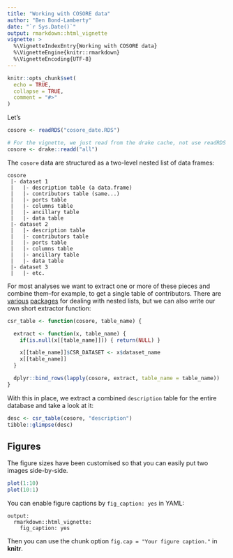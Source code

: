 ```yaml
---
title: "Working with COSORE data"
author: "Ben Bond-Lamberty"
date: "`r Sys.Date()`"
output: rmarkdown::html_vignette
vignette: >
  %\VignetteIndexEntry{Working with COSORE data}
  %\VignetteEngine{knitr::rmarkdown}
  %\VignetteEncoding{UTF-8}
---
```


```r
knitr::opts_chunk$set(
  echo = TRUE,
  collapse = TRUE,
  comment = "#>"
)
```

Let's 

```r
cosore <- readRDS("cosore_date.RDS")
```

```r
# For the vignette, we just read from the drake cache, not use readRDS as above
cosore <- drake::readd("all")
```

The `cosore` data are structured as a two-level nested list of data frames:

```
cosore
 |- dataset 1
 |   |- description table (a data.frame)
 |   |- contributors table (same...)
 |   |- ports table
 |   |- columns table
 |   |- ancillary table
 |   |- data table
 |- dataset 2
 |   |- description table
 |   |- contributors table
 |   |- ports table
 |   |- columns table
 |   |- ancillary table
 |   |- data table
 |- dataset 3
 |   |- etc.
```

For most analyses we want to extract one or more of these pieces and combine them--for example, to get a single table of contributors. There are [various](https://cran.r-project.org/package=purrr) [packages](https://cran.r-project.org/package=rlist) for dealing with nested lists, but we can also write our own short extractor function:

```r
csr_table <- function(cosore, table_name) {

  extract <- function(x, table_name) {
    if(is.null(x[[table_name]])) { return(NULL) }

    x[[table_name]]$CSR_DATASET <- x$dataset_name
    x[[table_name]]
  }

  dplyr::bind_rows(lapply(cosore, extract, table_name = table_name))
}
```

With this in place, we extract a combined `description` table for the entire database and take a look at it:

```r
desc <- csr_table(cosore, "description")
tibble::glimpse(desc)
```



## Figures

The figure sizes have been customised so that you can easily put two images side-by-side. 

```r
plot(1:10)
plot(10:1)
```

You can enable figure captions by `fig_caption: yes` in YAML:

    output:
      rmarkdown::html_vignette:
        fig_caption: yes

Then you can use the chunk option `fig.cap = "Your figure caption."` in **knitr**.

